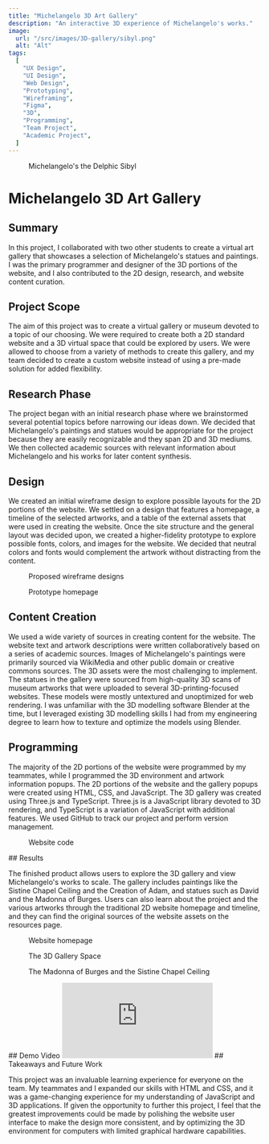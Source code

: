 ```yaml
---
title: "Michelangelo 3D Art Gallery"
description: "An interactive 3D experience of Michelangelo's works."
image:
  url: "/src/images/3D-gallery/sibyl.png"
  alt: "Alt"
tags:
  [
    "UX Design",
    "UI Design",
    "Web Design",
    "Prototyping",
    "Wireframing",
    "Figma",
    "3D",
    "Programming",
    "Team Project",
    "Academic Project",
  ]
---
```



<figure>
  <Image src={Sibyl} alt=""></Image>
  <figcaption>Michelangelo's the Delphic Sibyl</figcaption>
</figure>

# Michelangelo 3D Art Gallery

## Summary

In this project, I collaborated with two other students to create a virtual art gallery that showcases a selection of Michelangelo's statues and paintings. I was the primary programmer and designer of the 3D portions of the website, and I also contributed to the 2D design, research, and website content curation.

## Project Scope

The aim of this project was to create a virtual gallery or museum devoted to a topic of our choosing. We were required to create both a 2D standard website and a 3D virtual space that could be explored by users. We were allowed to choose from a variety of methods to create this gallery, and my team decided to create a custom website instead of using a pre-made solution for added flexibility.

## Research Phase

The project began with an initial research phase where we brainstormed several potential topics before narrowing our ideas down. We decided that Michelangelo's paintings and statues would be appropriate for the project because they are easily recognizable and they span 2D and 3D mediums. We then collected academic sources with relevant information about Michelangelo and his works for later content synthesis.

## Design

We created an initial wireframe design to explore possible layouts for the 2D portions of the website. We settled on a design that features a homepage, a timeline of the selected artworks, and a table of the external assets that were used in creating the website.
Once the site structure and the general layout was decided upon, we created a higher-fidelity prototype to explore possible fonts, colors, and images for the website. We decided that neutral colors and fonts would complement the artwork without distracting from the content.

<figure>
  <Image src={Wireframes} alt=""></Image>
  <figcaption>Proposed wireframe designs</figcaption>
</figure>
<figure>
  <Image src={Prototype} alt=""></Image>
  <figcaption>Prototype homepage</figcaption>
</figure>

## Content Creation

We used a wide variety of sources in creating content for the website. The website text and artwork descriptions were written collaboratively based on a series of academic sources. Images of Michelangelo's paintings were primarily sourced via WikiMedia and other public domain or creative commons sources.
The 3D assets were the most challenging to implement. The statues in the gallery were sourced from high-quality 3D scans of museum artworks that were uploaded to several 3D-printing-focused websites. These models were mostly untextured and unoptimized for web rendering. I was unfamiliar with the 3D modelling software Blender at the time, but I leveraged existing 3D modelling skills I had from my engineering degree to learn how to texture and optimize the models using Blender.

## Programming

The majority of the 2D portions of the website were programmed by my teammates, while I programmed the 3D environment and artwork information popups. The 2D portions of the website and the gallery popups were created using HTML, CSS, and JavaScript. The 3D gallery was created using Three.js and TypeScript. Three.js is a JavaScript library devoted to 3D rendering, and TypeScript is a variation of JavaScript with additional features. We used GitHub to track our project and perform version management.

<figure>
  <Image src={Code} alt=""></Image>
  <figcaption>Website code</figcaption>
</figure>
## Results

The finished product allows users to explore the 3D gallery and view Michelangelo's works to scale. The gallery includes paintings like the Sistine Chapel Ceiling and the Creation of Adam, and statues such as David and the Madonna of Burges. Users can also learn about the project and the various artworks through the traditional 2D website homepage and timeline, and they can find the original sources of the website assets on the resources page.

<figure>
  <Image src={Home} alt=""></Image>
  <figcaption>Website homepage</figcaption>
</figure>
<figure>
  <Image src={GalleryFloor} alt=""></Image>
  <figcaption>The 3D Gallery Space</figcaption>
</figure>
<figure>
  <Image src={Madonna} alt=""></Image>
  <figcaption>The Madonna of Burges and the Sistine Chapel Ceiling</figcaption>
</figure>
## Demo Video
<iframe
  class="mx-auto rounded-xl shadow w-full aspect-video"
  src="https://www.youtube-nocookie.com/embed/YE7VzlLtp-4?si=KVoomNKpg8rcdWvO"
  title="YouTube video player"
  frameborder="0"
  allow="accelerometer; autoplay; clipboard-write; encrypted-media; gyroscope; picture-in-picture"
  allowfullscreen
></iframe>
## Takeaways and Future Work

This project was an invaluable learning experience for everyone on the team. My teammates and I expanded our skills with HTML and CSS, and it was a game-changing experience for my understanding of JavaScript and 3D applications.
If given the opportunity to further this project, I feel that the greatest improvements could be made by polishing the website user interface to make the design more consistent, and by optimizing the 3D environment for computers with limited graphical hardware capabilities.

